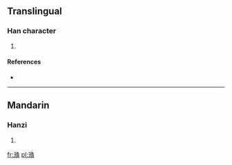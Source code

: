 ==Translingual==

===Han character===
{{Han char|rn=85|rad=水|as=11|sn=14|four=3812<sub>7</sub>|canj=水竹人月 (EHOB)|ids=⿰氵⿰彳⿱夂月}}

# {{defn|Han|sort=水11}}

====References====
* {{Han ref|kx=0648.240|dkj=18202|dj=1058.090|hdz=31725.090|uh=6F43|ud=28483|bh=E2AD|bd=58029}}

----

==Mandarin==

===Hanzi===
{{cmn-hanzi|pin=[[xún]] ([[xun2]])|wg=hsün<sup>2</sup>}}

# {{defn|lang=cmn|sort=水11}}

[[fr:潃]]
[[pl:潃]]
